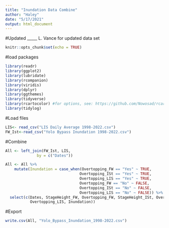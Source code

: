 ```yaml
---
title: "Inundation Data Combine"
author: "Haley"
date: "5/17/2021"
output: html_document
---
```


#Updated _____ L. Vance for updated data set

```r
knitr::opts_chunk$set(echo = TRUE)
```

#load packages
```r
library(readr)
library(ggplot2)
library(lubridate)
library(rcompanion)
library(viridis)
library(dplyr)
library(ggthemes)
library(tidyverse)
library(rcartocolor) #for options, see: https://github.com/Nowosad/rcartocolor
library(tidylog)
```
#Load files
```r
LIS<- read_csv("LIS Daily Average 1998-2022.csv")
FW_Ist<-read_csv("Yolo Bypass Inundation 1998-2022.csv")
```

#Combine
```r
All <- left_join(FW_Ist, LIS, 
              by = c("Dates"))

All <- All %>%
    mutate(Inundation = case_when(Overtopping_FW == "Yes" ~ TRUE,
                                 Overtopping_ISt == "Yes" ~ TRUE,
                                 Overtopping_LIS == "Yes" ~ TRUE,
                                 Overtopping_FW == "No" ~ FALSE,
                                 Overtopping_ISt == "No" ~ FALSE,
                                 Overtopping_LIS == "No" ~ FALSE)) %>%
  select(c(Dates, StageHeight_FW, Overtopping_FW, StageHeight_ISt, Overtopping_ISt, StageHeight_LIS, 
           Overtopping_LIS, Inundation))
```
#Export
```r
write.csv(All, "Yolo_Bypass_Inundation_1998-2022.csv")
```

